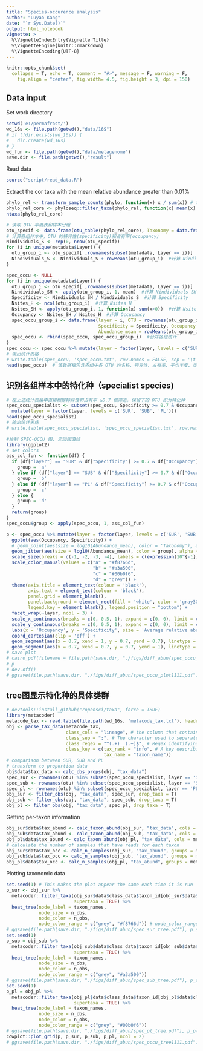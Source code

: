 ---
title: "Species-occurence analysis"
author: "Luyao Kang"
date: "`r Sys.Date()`"
output: html_notebook
vignette: >
  %\VignetteIndexEntry{Vignette Title}
  %\VignetteEngine{knitr::rmarkdown}
  %\VignetteEncoding{UTF-8}
---
```{r setup, include = F}
knitr::opts_chunk$set(
  collapse = T, echo = T, comment = "#>", message = F, warning = F,
	fig.align = "center", fig.width= 4.5, fig.height = 3, dpi = 150)
```
## Data input 
Set work directory
```{r}
setwd('e:/permafrost/')
wd_16s <- file.path(getwd(),"data/16S")
# if (!dir.exists(wd_16s)) {
#   dir.create(wd_16s)
# }
wd_fun <- file.path(getwd(),"data/metagenome")
save.dir <- file.path(getwd(),"result")
```
Read data
```{r}
source("script/read_data.R")
```
Extract the cor taxa with the mean relative abundance greater than 0.01%
```{r}
phylo_rel <- transform_sample_counts(phylo, function(x) x / sum(x)) # transfor the counts table to relative abundance table 
phylo_rel_core <- phyloseq::filter_taxa(phylo_rel, function(x) mean(x) > .0001, TRUE)
ntaxa(phylo_rel_core)
```
```{r}
# 读取 OTU 丰度表和样本分组
otu_specif <- data.frame(otu_table(phylo_rel_core), Taxonomy = data.frame(tax_table(phylo_rel_core))$Phylum) 
# 计算各组样本中，OTU 的特异性(specificity)和占有率(occupancy)
Nindividuals_S <- rep(0, nrow(otu_specif))
for (i in unique(metadata$Layer)) {
  otu_group_i <- otu_specif[ ,rownames(subset(metadata, Layer == i))]
  Nindividuals_S <- Nindividuals_S + rowMeans(otu_group_i)  #计算 Nindividuals S
}
```
```{r}
spec_occu <- NULL
for (i in unique(metadata$Layer)) {
  otu_group_i <- otu_specif[ ,rownames(subset(metadata, Layer == i))]
  Nindividuals_SH <- apply(otu_group_i, 1, mean)  #计算 Nindividuals SH
  Specificity <- Nindividuals_SH / Nindividuals_S  #计算 Specificity
  Nsites_H <- ncol(otu_group_i)  #计算 Nsites H
  Nsites_SH <- apply(otu_group_i, 1, function(x) sum(x>0))  #计算 Nsites SH
  Occupancy <- Nsites_SH / Nsites_H  #计算 Occupancy
  spec_occu_group_i <- data.frame(layer = i, OTU = rownames(otu_group_i), 
                                  Specificity = Specificity, Occupancy = Occupancy, 
                                  Abundance_mean = rowMeans(otu_group_i), Taxonomy = otu_specif$Taxonomy)
  spec_occu <- rbind(spec_occu, spec_occu_group_i)  #合并各组统计
}
spec_occu <- spec_occu %>% mutate(layer = factor(layer, levels = c('SUR', 'SUB', 'PL')))
# 输出统计表格
# write.table(spec_occu, 'spec_occu.txt', row.names = FALSE, sep = '\t', quote = FALSE)
head(spec_occu)  # 该数据框包含各组中各 OTU 的名称、特异性、占有率、平均丰度、类群信息等
```
## 识别各组样本中的特化种（specialist species)
```{r}
# 在上述统计表格中直接根据特异性和占有率 ≥0.7 做筛选，保留下的 OTU 即为特化种
spec_occu_specialist <- subset(spec_occu, Specificity >= 0.7 & Occupancy >= 0.7) %>% 
  mutate(layer = factor(layer, levels = c('SUR', 'SUB', 'PL')))
head(spec_occu_specialist)
# 输出统计表格
# write.table(spec_occu_specialist, 'spec_occu_specialist.txt', row.names = FALSE, sep = '\t', quote = FALSE)
```
```{r, fig.width=6.5, fig.height=4.5}
#绘制 SPEC-OCCU 图, 添加阈值线
library(ggplot2)
# set colors
ass_col_fun <- function(df) {
  if (df["layer"] == "SUR" & df["Specificity"] >= 0.7 & df["Occupancy"] >= 0.7) {
    group = 'a'
  } else if (df["layer"] == "SUB" & df["Specificity"] >= 0.7 & df["Occupancy"] >= 0.7) {
    group = 'b'
  } else if (df["layer"] == "PL" & df["Specificity"] >= 0.7 & df["Occupancy"] >= 0.7) {
    group = 'c'
  } else {
    group = 'd'
  } 
  return(group)
}
spec_occu$group <- apply(spec_occu, 1, ass_col_fun)

p <- spec_occu %>% mutate(layer = factor(layer, levels = c('SUR', 'SUB', 'PL'))) %>%
  ggplot(aes(Occupancy, Specificity)) +
  # geom_point(aes(size = log10(Abundance_mean), color = 'Taxonomy'), alpha = 0.5) +
  geom_jitter(aes(size = log10(Abundance_mean), color = group), alpha = 0.8) +  #如果觉得普通散点图中的点重叠严重不好看，可以仿照 Gweon et al (2021) 使用抖动点图来展示
  scale_size(breaks = c(-1, -2, -3, -4), labels = c(expression(10^{-1}), expression(10^{-2}), expression(10^{-3}), expression(10^{-4})), range = c(0, 1)) +
  scale_color_manual(values = c("a" = "#f8766d",
                                "b" = "#a3a500",
                                "c" = "#00b0f6",
                                "d" = "grey")) +
  theme(axis.title = element_text(colour = 'black'),
        axis.text = element_text(colour = 'black'),
        panel.grid = element_blank(), 
        panel.background = element_rect(fill = 'white', color = 'gray30'), 
        legend.key = element_blank(), legend.position = "bottom") +
  facet_wrap(~layer, ncol = 3) +
  scale_x_continuous(breaks = c(0, 0.5, 1), expand = c(0, 0), limit = c(0, 1)) +
  scale_y_continuous(breaks = c(0, 0.5, 1), expand = c(0, 0), limit = c(0, 1)) +
  labs(x = 'Occupancy', y = 'Specificity', size = 'Average relative abundance') + # add color option, color = 'Taxonomy'
  coord_cartesian(clip = 'off') +
  geom_segment(aes(x = 0.7, xend = 1, y = 0.7, yend = 0.7), linetype = 2, size=.25)+
  geom_segment(aes(x = 0.7, xend = 0.7, y = 0.7, yend = 1), linetype = 2, size=.25)
# save plot
# cairo_pdf(filename = file.path(save.dir, "./figs/diff_abun/spec_occu_plot.pdf"), width = 8.5, height = 4.1, onefile = TRUE)
# p
# dev.off()
# ggsave(file.path(save.dir, "./figs/diff_abun/spec_occu_plot1111.pdf"), p, width = 90, height = 90, units = "mm")
```
## tree图显示特化种的具体类群
```{r}
# devtools::install_github("ropensci/taxa", force = TRUE)
library(metacoder)
metacode_tax <- read.table(file.path(wd_16s, 'metacode_tax.txt'), header=T, sep="\t", comment.char="")
obj <- parse_tax_data(metacode_tax,
                      class_cols = "lineage", # the column that contains taxonomic information
                      class_sep = ";", # The character used to separate taxa in the classification
                      class_regex = "^(.+)__(.+)$", # Regex identifying where the data for each taxon is
                      class_key = c(tax_rank = "info", # A key describing each regex capture group
                                    tax_name = "taxon_name"))
# comparison between SUR, SUB and PL
# transform to proportion data
obj$data$tax_data <- calc_obs_props(obj, "tax_data")
spec_sur <- rownames(otu) %in% subset(spec_occu_specialist, layer == 'SUR')$OTU
spec_sub <- rownames(otu) %in% subset(spec_occu_specialist, layer == 'SUB')$OTU
spec_pl <- rownames(otu) %in% subset(spec_occu_specialist, layer == 'PL')$OTU
obj_sur <- filter_obs(obj, "tax_data", spec_sur, drop_taxa = T)
obj_sub <- filter_obs(obj, "tax_data", spec_sub, drop_taxa = T)
obj_pl <- filter_obs(obj, "tax_data", spec_pl, drop_taxa = T)
```
Getting per-taxon information
```{r}
obj_sur$data$tax_abund <- calc_taxon_abund(obj_sur, "tax_data", cols = metadata$sample_id)
obj_sub$data$tax_abund <- calc_taxon_abund(obj_sub, "tax_data", cols = metadata$sample_id)
obj_pl$data$tax_abund <- calc_taxon_abund(obj_pl, "tax_data", cols = metadata$sample_id)
# calculate the number of samples that have reads for each taxon
obj_sur$data$tax_occ <- calc_n_samples(obj_sur, "tax_abund", groups = metadata$layer, cols = metadata$sample_id)
obj_sub$data$tax_occ <- calc_n_samples(obj_sub, "tax_abund", groups = metadata$layer, cols = metadata$sample_id)
obj_pl$data$tax_occ <- calc_n_samples(obj_pl, "tax_abund", groups = metadata$layer, cols = metadata$sample_id)
```
Plotting taxonomic data
```{r, fig.align='center', fig.width=8, fig.height=8}
set.seed(1) # This makes the plot appear the same each time it is run 
p_sur <- obj_sur %>% 
  metacoder::filter_taxa(obj_sur$data$class_data$taxon_id[obj_sur$data$class_data$tax_rank == 'o'], 
                         supertaxa = TRUE) %>%
  heat_tree(node_label = taxon_names,
            node_size = n_obs,
            node_color = n_obs,
            node_color_range = c("grey", "#f8766d")) # node_color_range = c("grey", "#cfb05b")
# ggsave(file.path(save.dir, "./figs/diff_abun/spec_sur_tree.pdf"), p_sur, width = 89, height = 59, units = "mm")
set.seed(1) 
p_sub = obj_sub %>% 
  metacoder::filter_taxa(obj_sub$data$class_data$taxon_id[obj_sub$data$class_data$tax_rank == 'o'], 
                         supertaxa = TRUE) %>%
  heat_tree(node_label = taxon_names,
            node_size = n_obs,
            node_color = n_obs,
            node_color_range = c("grey", "#a3a500"))
# ggsave(file.path(save.dir, "./figs/diff_abun/spec_sub_tree.pdf"), p_sub, width = 89, height = 59, units = "mm")
set.seed(1) 
p_pl = obj_pl %>% 
  metacoder::filter_taxa(obj_pl$data$class_data$taxon_id[obj_pl$data$class_data$tax_rank == 'o'], 
                         supertaxa = TRUE) %>%
  heat_tree(node_label = taxon_names,
            node_size = n_obs,
            node_color = n_obs,
            node_color_range = c("grey", "#00b0f6"))
# ggsave(file.path(save.dir, "./figs/diff_abun/spec_pl_tree.pdf"), p_pl, width = 89, height = 59, units = "mm")
cowplot::plot_grid(p, p_sur, p_sub, p_pl, ncol = 2)
# ggsave(file.path(save.dir, "./figs/diff_abun/spec_occu_tree1111.pdf"), spec_occu_tree, width = 180, height = 180, units = "mm")
```


